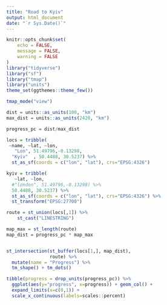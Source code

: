 ```yaml
---
title: "Road to Kyiv"
output: html_document
date: "`r Sys.Date()`"
---
```


```r
knitr::opts_chunk$set(
	echo = FALSE,
	message = FALSE,
	warning = FALSE
)
library("tidyverse")
library("sf")
library("tmap")
library("units")
theme_set(ggthemes::theme_few())
```


```r
tmap_mode("view")

dist = units::as_units(100, "km")
max_dist = units::as_units(2420, "km")

progress_pc = dist/max_dist

locs = tribble(
 ~name, ~lat, ~lon,
   "Lon", 51.49796,-0.13298, 
  "Kyiv"  , 50.4488, 30.5237) %>% 
  st_as_sf(coords = c("lon", "lat"), crs="EPSG:4326")  

kyiv = tribble(
   ~lat, ~lon,
  #"london", 51.49796,-0.13298) %>% 
  50.4488, 30.5237) %>% 
  st_as_sf(coords = c("lon", "lat"), crs="EPSG:4326") %>% 
  st_transform("EPSG:27700") 

route = st_union(locs[,1]) %>% 
    st_cast("LINESTRING")

map_max = st_length(route)
map_dist = progress_pc * map_max


st_intersection(st_buffer(locs[1,], map_dist),
                route) %>% 
  mutate(name = "Progress") %>% 
  tm_shape() + tm_dots() 
```


```r
tibble(progress = drop_units(progress_pc)) %>% 
  ggplot(aes(y="progress", x=progress)) + geom_col() + 
  expand_limits(x=c(0,1)) +
  scale_x_continuous(labels=scales::percent)

```

